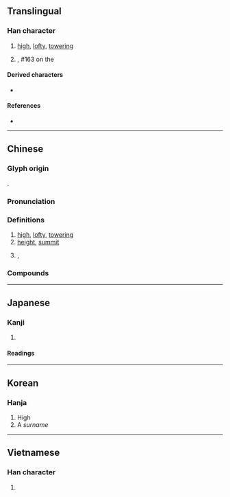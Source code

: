 {{character info}}
==Translingual==

===Han character===
{{Han char|rn=46|rad=山|as=08|sn=11|four=22214|canj=UOG|ids=⿱山隹}}

# [[high]], [[lofty]], [[towering]]
# {{surname|zh|nodot=1}}, #163 on the ''{{w|Baijiaxing}}''

====Derived characters====
* {{l|zh|催}}

====References====
* {{Han ref|kx=0314.060|dkj=08178|dj=0614.230|hdz=10780.170|uh=5D14|ud=23828|bh=B15A|bd=45402}}

----

==Chinese==
{{zh-forms}}

===Glyph origin===
{{Han etym}}
{{Han compound|山|隹|ls=psc|c1=s|c2=p|t1=mountain}}.

===Pronunciation===
{{zh-pron
|m=cuī
|m-s=
|c=ceoi1
|c-t=
|g=
|h=pfs=chhuî;gd=cui1
|j=
|mb=chó
|md=chuŏi
|mn=chhui
|mn-t=cui1
|w=
|x=
|mc=y
|oc=y
|ma=|ma2=
|cat=a,pn
}}

===Definitions===
{{zh-hanzi}}

# [[high]], [[lofty]], [[towering]]
# [[height]], [[summit]]
# {{surname|zh|nodot=1}},
#: {{zh-x|^崔 ^琦|{{w|Daniel C. Tsui|Daniel Chee '''Tsui'''}} (Chinese-born American physicist and Nobel laureate)}}

===Compounds===
{{zh-der|崔嵬|崔鶯鶯|崔巍|崔韜|崔隤|崔烈銅臭|崔崔|錯斬崔寧|崔胡}}

----

==Japanese==

===Kanji===
{{ja-kanji|grade=|rs=山08}}

# {{rfdef|ja|sort=山08}}

====Readings====
{{ja-readings
|goon=さい
|kanon=さい
|nanori=たかし
}}

----

==Korean==

===Hanja===
{{ko-hanja|hangeul=최|rv=choe|mr=ch'oe|y=choy}}

# High
# A ''surname''

----

==Vietnamese==

===Han character===
{{vi-readings|reading=thôi, thoi, thòi|rs=山08}}

# {{rfdef|vi|sort=山08}}